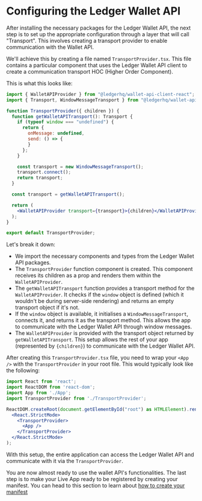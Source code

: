# Configuring the Ledger Wallet API

After installing the necessary packages for the Ledger Wallet API, the next step is to set up the appropriate configuration through a layer that will call "Transport".
This involves creating a transport provider to enable communication with the Wallet API.

We'll achieve this by creating a file named `TransportProvider.tsx`. This file contains a particular component that uses the Ledger Wallet API client to create a communication transport HOC (Higher Order Component).

This is what this looks like:

```jsx
import { WalletAPIProvider } from "@ledgerhq/wallet-api-client-react";
import { Transport, WindowMessageTransport } from "@ledgerhq/wallet-api-client";

function TransportProvider({ children }) {
  function getWalletAPITransport(): Transport {
    if (typeof window === "undefined") {
      return {
        onMessage: undefined,
        send: () => {
        }
      };
    }

    const transport = new WindowMessageTransport();
    transport.connect();
    return transport;
  }

  const transport = getWalletAPITransport();

  return (
    <WalletAPIProvider transport={transport}>{children}</WalletAPIProvider>
  );
}

export default TransportProvider;
```

Let's break it down:

- We import the necessary components and types from the Ledger Wallet API packages.
- The `TransportProvider` function component is created. This component receives its children as a prop and renders them within the `WalletAPIProvider`.
- The `getWalletAPITransport` function provides a transport method for the `WalletAPIProvider`. It checks if the `window` object is defined (which it wouldn't be during server-side rendering) and returns an empty transport object if it's not.
- If the `window` object is available, it initialises a `WindowMessageTransport`, connects it, and returns it as the transport method. This allows the app to communicate with the Ledger Wallet API through window messages.
- The `WalletAPIProvider` is provided with the transport object returned by `getWalletAPITransport`. This setup allows the rest of your app (represented by `{children}`) to communicate with the Ledger Wallet API.

After creating this `TransportProvider.tsx` file, you need to wrap your `<App />` with the `TransportProvider` in your root file. This would typically look like the following:

```jsx
import React from 'react';
import ReactDOM from 'react-dom';
import App from './App';
import TransportProvider from './TransportProvider';

ReactDOM.createRoot(document.getElementById("root") as HTMLElement).render(
  <React.StrictMode>
    <TransportProvider>
      <App />
    </TransportProvider>
  </React.StrictMode>
);
```

With this setup, the entire application can access the Ledger Wallet API and communicate with it via the `TransportProvider`.

You are now almost ready to use the wallet API's functionalities. The last step is to make your Live App ready to be registered by creating your manifest. You can head to this section to learn about [how to create your manifest](../examples/use-live-app/manifest)
